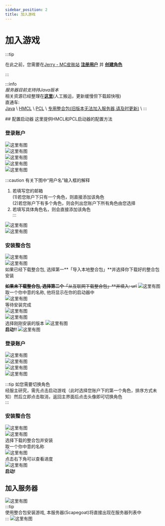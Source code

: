 ```yaml
---
sidebar_position: 2
title: 加入游戏
---
```



# 加入游戏  

:::tip

在此之前，您需要在[Jerry - MC皮肤站](https://skin.mc.jerry.ink/) [**注册用户**](https://skin.mc.jerry.ink/auth/register) 并 [**创建角色**](../jerry-mc-skin/newbee-guide/add-player)

:::

:::info  
*服务器目前支持持Java版本*  
相关资源已经整理在[**这里**](https://pan.jerry.ink/Minecraft)(人工搬运，更新缓慢但下载超快哦)  
直通车:  
[Java](https://pan.jerry.ink/Minecraft/Java/JDK) \ 
[HMCL](https://pan.jerry.ink/Minecraft/Java/%E5%90%AF%E5%8A%A8%E5%99%A8/HMCL) \ 
[PCL](https://pan.jerry.ink/Minecraft/Java/%E5%90%AF%E5%8A%A8%E5%99%A8/PCL) \ 
[专用整合包(旧版本无法加入服务器,请及时更新)](https://pan.jerry.ink/public/Minecraft/Scapegoat%20Client/Scapegoat-latest.zip) \ 
:::  

<Tabs>
  <TabItem value='Windows或MacOS' label='Windows或MacOS'>
## 配置启动器
这里提供HMCL和PCL启动器的配置方法

<Tabs>
  <TabItem value='HMCL' label='HMCL'>

### 登录账户  
![这里有图](img/20230120005612.png)  
![这里有图](img/20230120005701.png)  
![这里有图](img/20230120005807.png)  
![这里有图](img/20230120005901.png)  
![这里有图](img/20230120005931.png)  

:::caution 有关下图中“用户名”输入框的解释  
1. 若填写您的邮箱  
  (1)若您账户下只有一个角色，则直接添加该角色  
  (2)若您账户下有多个角色，则会列出您账户下所有角色由您选择  
2. 若填写具体角色名，则会直接添加该角色  
:::  

![这里有图](img/20230120010031.png)  
![这里有图](img/20230120010154.png)  

### 安装整合包  
![这里有图](img/20240612213112.png)  
![这里有图](img/20240612213427.png)  
如果已经下载整合包, 选择第一**「导入本地整合包」**并选择你下载好的整合包安装  

~~**如果未下载整合包, 选择第二个**「从互联网下载整合包」**并填入: url~~
![这里有图](img/20240612213850.png)  
取一个你中意的名称, 他将显示在你的启动器中  
![这里有图](img/20240612215511.png)  
等待安装完成  
![这里有图](img/20240612215828.png)  
![这里有图](img/20240612215949.png)  
选择刚刚安装的版本
![这里有图](img/20240612220114.png)  
**启动!!**
![这里有图](img/20240612220205.png)

  </TabItem>

  <TabItem value='PCL' label='PCL'>

### 登录账户  
![这里有图](img/20230120012708.png)  
![这里有图](img/20230120012829.png)  
![这里有图](img/20230120013029.png)  
![这里有图](img/20230120013236.png)  

:::tip 如您需要切换角色  
经服主研究，需先点击启动游戏（此时选择您账户下的第一个角色，排序方式未知）然后立即点击取消，返回主界面后点击头像即可切换角色  
:::  

### 安装整合包  
![这里有图](img/20240612220702.png)  
![这里有图](img/20240612220827.png)  
选择下载的整合包并安装  
取一个你中意的名称  
![这里有图](img/20240612221104.png)  
点击右下角可以查看进度  
![这里有图](img/20240612221221.png)  
**启动!**
  </TabItem>
</Tabs>

## 加入服务器  

![这里有图](img/6370fe53ca864.png)  
:::tip   
使用整合包安装游戏, 本服务器(Scapegoat)将直接出现在服务器列表中  
:::
![这里有图](img/6370fe526abc7.png)  
  </TabItem>
</Tabs>